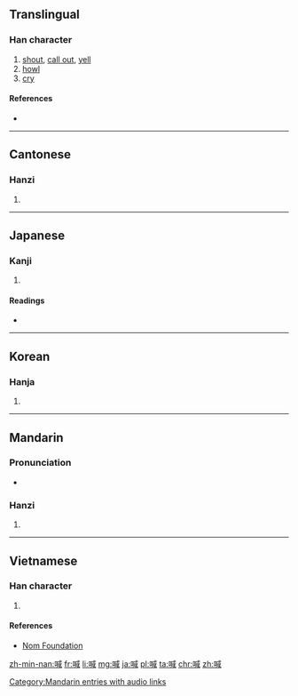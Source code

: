 ==Translingual==

===Han character===
{{Han char|rn=30|rad=口|as=09|sn=12|four=6305<sub>0</sub>|canj=口戈竹口 (RIHR)|ids=⿰[[口]][[咸]]}}

# [[shout]], [[call out]], [[yell]]
# [[howl]]
# [[cry]]

====References====
* {{Han ref|kx=0197.330|dkj=03916|dj=0419.110|hdz=10651.110|uh=558A|ud=21898|bh=B3DB|bd=46043}}

----

==Cantonese==

===Hanzi===
{{yue-hanzi|jyut=|y=haam3}}

# {{defn|lang=yue|sort=口09}}

----

==Japanese==

===Kanji===
{{ja-kanji|grade=|rs=口09}}

# {{defn|lang=ja|sort=口09}}

====Readings====
* {{ja-readings|on=[[かん]] (kan)|kun=[[さけぶ]] (sakebu)}}

----

==Korean==

===Hanja===
{{ko-hanja|hangeul=함|rv=ham|mr=ham}}

# {{defn|lang=ko|sort=口09}}

----

==Mandarin==

===Pronunciation===
* {{audio|zh-hǎn.ogg|audio|lang=cmn}}

===Hanzi===
{{cmn-hanzi|pin=[[hǎn]] ([[han3]])|wg=han<sup>3</sup>}}

# {{defn|lang=cmn|sort=口09}}

[[Category:Mandarin entries with audio links]]

----

==Vietnamese==

===Han character===
{{vi-hantu|[[hảm]]|rs=口09}}

# {{defn|lang=vi|sort=口09}}

====References====
*[http://nomfoundation.org/common/nom_details.php?codepoint=558a Nom Foundation]

[[zh-min-nan:喊]]
[[fr:喊]]
[[li:喊]]
[[mg:喊]]
[[ja:喊]]
[[pl:喊]]
[[ta:喊]]
[[chr:喊]]
[[zh:喊]]